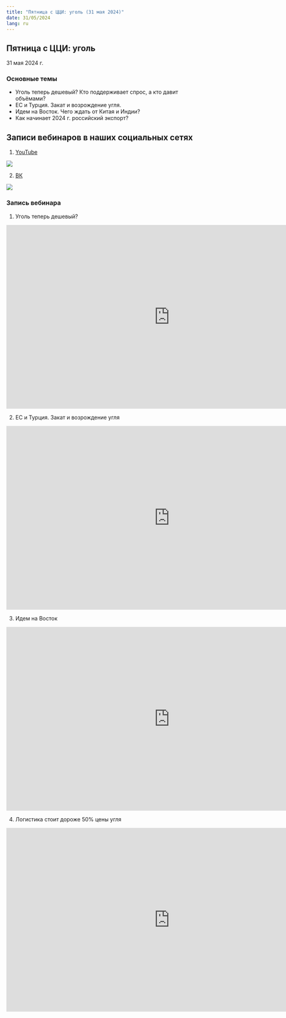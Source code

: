 ```yaml
---
title: "Пятница с ЦЦИ: уголь (31 мая 2024)"
date: 31/05/2024
lang: ru
---
```


## Пятница с ЦЦИ: уголь

31 мая 2024 г.

### Основные темы

-   Уголь теперь дешевый? Кто поддерживает спрос, а кто давит объёмами?
-   ЕС и Турция. Закат и возрождение угля.
-   Идем на Восток. Чего ждать от Китая и Индии?
-   Как начинает 2024 г. российский экспорт?

## Записи вебинаров в наших социальных сетях

::::: {.grid style="margin-left:0%"}
::: {.g-col-12 .g-col-sm-12 .g-col-xs-12 .g-col-xl-6 .g-col-md-6 .g-col-lg-6}
1.  [YouTube](https://youtube.com/@cci.friday?si=bXQxJdxy57pPoB2R)

![](../fig/qr-cci-youtube.png)
:::

::: {.g-col-12 .g-col-sm-12 .g-col-xs-12 .g-col-xl-6 .g-col-md-6 .g-col-lg-6}
2.  [ВК](https://vk.com/cci.friday)

![](../fig/qr-cci-vk.png)
:::
:::::

### Запись вебинара

1.  Уголь теперь дешевый?

<iframe src="https://vkvideo.ru/video_ext.php?oid=-227681629&id=456239041&hd=2" width="853" height="480" allow="autoplay; encrypted-media; fullscreen; picture-in-picture; screen-wake-lock;" frameborder="0" allowfullscreen></iframe>

2.  ЕС и Турция. Закат и возрождение угля

<iframe src="https://vkvideo.ru/video_ext.php?oid=-227681629&id=456239042&hd=2" width="853" height="480" allow="autoplay; encrypted-media; fullscreen; picture-in-picture; screen-wake-lock;" frameborder="0" allowfullscreen></iframe>

3.  Идем на Восток

<iframe src="https://vkvideo.ru/video_ext.php?oid=-227681629&id=456239043&hd=2" width="853" height="480" allow="autoplay; encrypted-media; fullscreen; picture-in-picture; screen-wake-lock;" frameborder="0" allowfullscreen></iframe>

4.  Логистика стоит дороже 50% цены угля

<iframe src="https://vkvideo.ru/video_ext.php?oid=-227681629&id=456239044&hd=2" width="853" height="480" allow="autoplay; encrypted-media; fullscreen; picture-in-picture; screen-wake-lock;" frameborder="0" allowfullscreen></iframe>